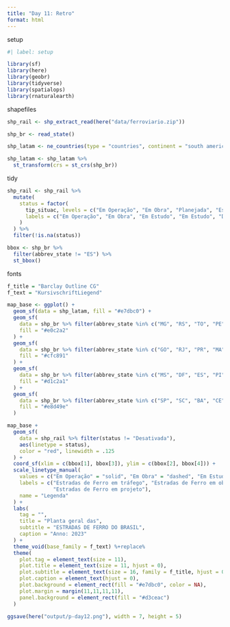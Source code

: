 ```yaml
---
title: "Day 11: Retro"
format: html
---
```


setup
```r
#| label: setup

library(sf)
library(here)
library(geobr)
library(tidyverse)
library(spatialops)
library(rnaturalearth)
```

shapefiles
```r
shp_rail <- shp_extract_read(here("data/ferroviario.zip"))

shp_br <- read_state()

shp_latam <- ne_countries(type = "countries", continent = "south america", returnclass = "sf")

shp_latam <- shp_latam %>% 
  st_transform(crs = st_crs(shp_br))
```

tidy
```r
shp_rail <- shp_rail %>% 
  mutate(
    status = factor(
      tip_situac, levels = c("Em Operação", "Em Obra", "Planejada", "Estudo", "Desativada", NA),
      labels = c("Em Operação", "Em Obra", "Em Estudo", "Em Estudo", "Desativada")
    )
  ) %>% 
  filter(!is.na(status))

bbox <- shp_br %>% 
  filter(abbrev_state != "ES") %>% 
  st_bbox()
```



fonts
```r
f_title = "Barclay Outline CG"
f_text = "KursivschriftLiegend"
```


```r
map_base <- ggplot() +
  geom_sf(data = shp_latam, fill = "#e7dbc0") +
  geom_sf(
    data = shp_br %>% filter(abbrev_state %in% c("MG", "RS", "TO", "PE", "AM")), 
    fill = "#e0c2a2"
  ) +
  geom_sf(
    data = shp_br %>% filter(abbrev_state %in% c("GO", "RJ", "PR", "MA", "AL", "RN", "AP", "RO")),
    fill = "#cfc891"
  ) +
  geom_sf(
    data = shp_br %>% filter(abbrev_state %in% c("MS", "DF", "ES", "PI", "PB", "SE", "PA")), 
    fill = "#d1c2a1"
  ) +
  geom_sf(
    data = shp_br %>% filter(abbrev_state %in% c("SP", "SC", "BA", "CE", "MT", "RR", "AC")), 
    fill = "#e8d49e"
  )
```


```r
map_base + 
  geom_sf(
    data = shp_rail %>% filter(status != "Desativada"), 
    aes(linetype = status),
    color = "red", linewidth = .125
  ) +
  coord_sf(xlim = c(bbox[1], bbox[3]), ylim = c(bbox[2], bbox[4])) +
  scale_linetype_manual(
    values = c("Em Operação" = "solid", "Em Obra" = "dashed", "Em Estudo" = "dotted"),
    labels = c("Estradas de Ferro em tráfego", "Estradas de Ferro em obra", 
               "Estradas de Ferro em projeto"), 
    name = "Legenda"
  ) +
  labs(
    tag = "",
    title = "Planta geral das",
    subtitle = "ESTRADAS DE FERRO DO BRASIL",
    caption = "Anno: 2023"
  ) + 
  theme_void(base_family = f_text) %+replace%
  theme(
    plot.tag = element_text(size = 11),
    plot.title = element_text(size = 11, hjust = 0),
    plot.subtitle = element_text(size = 16, family = f_title, hjust = 0),
    plot.caption = element_text(hjust = 0),
    plot.background = element_rect(fill = "#e7dbc0", color = NA),
    plot.margin = margin(11,11,11,11),
    panel.background = element_rect(fill = "#d3ceac")
  )

ggsave(here("output/p-day12.png"), width = 7, height = 5)
```

